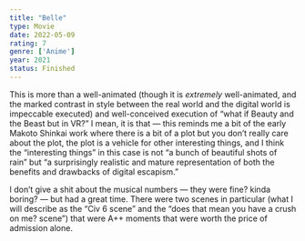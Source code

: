 ```yaml
---
title: "Belle"
type: Movie
date: 2022-05-09
rating: 7
genre: ['Anime']
year: 2021
status: Finished
---
```


This is more than a well-animated (though it is *extremely* well-animated, and the marked contrast in style between the real world and the digital world is impeccable executed) and well-conceived execution of “what if Beauty and the Beast but in VR?”  I mean, it is that — this reminds me a bit of the early Makoto Shinkai work where there is a bit of a plot but you don’t really care about the plot, the plot is a vehicle for other interesting things, and I think the “interesting things” in this case is not “a bunch of beautiful shots of rain” but “a surprisingly realistic and mature representation of both the benefits and drawbacks of digital escapism.”

I don’t give a shit about the musical numbers — they were fine? kinda boring? — but had a great time. There were two scenes in particular (what I will describe as the “Civ 6 scene” and the “does that mean you have a crush on me? scene”) that were A++ moments that were worth the price of admission alone.

